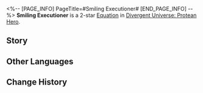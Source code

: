 <%-- [PAGE_INFO]
PageTitle=#Smiling Executioner#
[END_PAGE_INFO] --%>
{{Equation Infobox
|period   = Protean Hero
|rarity   = 2
|path1    = Elation*4
|path2    = Destruction*2
|effect   = After any ally target uses an attack, if their HP percentage is greater than {{Color|h|60%}}, consume {{Color|h|5%}} Max HP and deals 1 instance of "{{Trait|Aftertaste}}" DMG equal to {{Color|h|120%}} of their Max HP.
|mentions = Talanton
}}
'''Smiling Executioner''' is a 2-star [[Divergent Universe: Protean Hero/Equatoins|Equation]] in [[Divergent Universe: Protean Hero]].

==Story==
{{Description|In the land where Talanton is revered, there lies a city-state named Lituntrato,<br />Where justice for crimes knows only two fates: Innocence or annihilation.<br />How harsh the law! Yet its execution is nothing short of dramatic.<br />Perhaps it's because the citizens here live their lives by the book,<br />Only to laugh heartily before they meet their end.<br />The executioner dresses as a clown, entering the stage with a comical flair,<br />As if he's not here to end your life, but to win your applause.<br />His jokes are so hilarious that even those facing their final moments can't help but laugh aloud.<br />As the prisoner's laughter echoes, their head suddenly rolls onto the ground,<br />Leaving their stiffened face frozen in a joyful grin.<br />So, tell me, is this executioner vicious or kind-hearted?<br />But he simply wipes his blade clean and moves towards the next execution site.}}
<!--
==Gameplay Notes==
* 
-->
==Other Languages==
{{Other Languages
|en   = Smiling Executioner
|zhs  = 笑面刽子手
|zht  = 笑面劊子手
|ja   = {{Rubi|笑顔|えがお}}の{{Rubi|処刑者|しょけいしゃ}}
|ko   = 웃는 얼굴의 참수인
|es   = Verdugo sonriente
|fr   = Bourreau souriant
|ru   = Улыбчивый палач
|th   = เพชฌฆาตหน้ายิ้ม
|vi   = Đao Phủ Mặt Cười
|de   = Lächelnder Scharfrichter
|id   = Smiling Executioner
|pt   = Executor Sorridente
}}

==Change History==
{{Change History|3.1}}